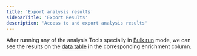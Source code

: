 ```yaml
---
title: 'Export analysis results'
sidebarTitle: 'Export Results'
description: 'Access to and export analysis results'
---
```


After running any of the analysis Tools specially in [Bulk run](/template/bulk-run) mode, we can see 
the results on the [data table](/get-started/key-concepts/data) in the corresponding enrichment column. 

<Snippet file="export.mdx" />

<Snippet file="export-standard-format.mdx" />

<Snippet file="export-wide-format.mdx" />